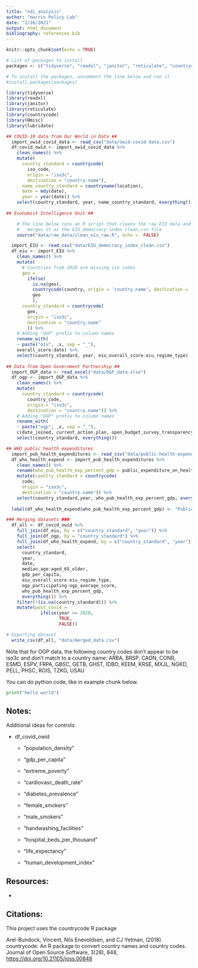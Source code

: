 ```yaml
---
title: "ndi_analysis"
author: "Harris Policy Lab"
date: "2/16/2021"
output: html_document
bibliography: references.bib
---
```


```r
knitr::opts_chunk$set(echo = TRUE)

# List of packages to install
packages <- c("tidyverse", "readxl", "janitor", "reticulate", "countrycode", "Hmisc", "lubridate")

# To install the packages, uncomment the line below and run it
#install.packages(packages)

library(tidyverse)
library(readxl)
library(janitor)
library(reticulate)
library(countrycode)
library(Hmisc)
library(lubridate)

```

```r

## COVID-19 data from Our World in Data ##
  import_owid_covid_data <- read_csv("data/owid-covid-data.csv")
  df_covid_owid <- import_owid_covid_data %>%
    clean_names() %>%
    mutate(
      country_standard = countrycode(
        iso_code, 
        origin = "iso3c", 
        destination = "country.name"),
      name_country_standard = countryname(location),
      date = mdy(date),
      year = year(date)) %>%
    select(country_standard, year, name_country_standard, everything())
  
## Economist Intelligence Unit ##

    # The line below runs an R script that cleans the raw EIU data and 
    #   merges it as the EIU_democracy_index_clean.csv file
    source("data/raw_data/clean_eiu_raw.R", echo =  FALSE)

  import_EIU <- read_csv("data/EIU_democracy_index_clean.csv")
  df_eiu <- import_EIU %>%
    clean_names() %>%
    mutate(
      # Countries from 2020 are missing iso codes
      geo =
        ifelse(
          is.na(geo),
          countrycode(country, origin = 'country.name', destination = 'iso3c'),
          geo
          ),
      country_standard = countrycode(
        geo, 
        origin = "iso3c", 
        destination = "country.name"
        )) %>%
    # Adding "OGP" prefix to column names
    rename_with( 
    ~ paste("eiu", .x, sep = "_"), 
    overall_score:date) %>%
    select(country_standard, year, eiu_overall_score:eiu_regime_type)
  
## Data from Open Government Partnership ##
  import_OGP_data <- read_excel("data/OGP_data.xlsx")
  df_ogp <- import_OGP_data %>%
    clean_names() %>%
    mutate(
      country_standard = countrycode(
        country_code,
        origin = "iso3c",
        destination = "country.name")) %>%
    # Adding "OGP" prefix to column names
    rename_with( 
    ~ paste("ogp", .x, sep = "_"), 
    c(date_joined, current_action_plan, open_budget_survey_transparency_score)) %>%
    select(country_standard, everything())

## WHO public health expenditures    
  import_pub_health_expenditures <- read_csv("data/public-health-expenditure-share-GDP-OWID.csv")
  df_who_health_expend <- import_pub_health_expenditures %>%
    clean_names() %>%
    rename(who_pub_health_exp_percent_gdp = public_expenditure_on_health_percent_gdp_owid_extrapolated_series) %>%
    mutate(country_standard = countrycode(
      code, 
      origin = "iso3c", 
      destination = "country.name")) %>%
    select(country_standard,year, who_pub_health_exp_percent_gdp, everything())
  
  label(df_who_health_expend$who_pub_health_exp_percent_gdp) <- "Public expenditure on health as a percent of GDP"

### Merging datasets ###
  df_all <- df_covid_owid %>%
    full_join(df_eiu, by = c("country_standard", "year")) %>%
    full_join(df_ogp, by = "country_standard") %>%  
    full_join(df_who_health_expend, by = c("country_standard", "year")) %>%  
    select(
      country_standard, 
      year, 
      date,
      median_age:aged_65_older,
      gdp_per_capita,
      eiu_overall_score:eiu_regime_type,
      ogp_participating:ogp_average_score,
      who_pub_health_exp_percent_gdp,
      everything()) %>%
    filter(!(is.na(country_standard))) %>%
    mutate(post_covid = 
             ifelse(year >= 2020,
                    TRUE,
                    FALSE))

# Exporting dataset
  write_csv(df_all, "data/merged_data.csv")
```

Note that for OGP data, the following country codes don't appear to be iso3c and don't match to a country name: ARBA, BRSP, CAON, CONR, ESMD, ESPV, FRPA, GBSC, GETB, GHST, IDBO, KEEM, KRSE, MXJL, NGKD, PELL, PHSC, ROIS, TZKG, USAU

You can do python code, like in example chunk below.

```python
print("hello world")
```

## Notes:

Additional ideas for controls:

-   df_covid_owid

    -   "population_density"

    -   "gdp_per_capita"

    -   "extreme_poverty"

    -   "cardiovasc_death_rate"

    -   "diabetes_prevalence"

    -   "female_smokers"

    -   "male_smokers"

    -   "handwashing_facilities"

    -   "hospital_beds_per_thousand"

    -   "life_expectancy"

    -   "human_development_index"

## Resources:

-   

## Citations:

This project uses the countrycode R package

Arel-Bundock, Vincent, Nils Enevoldsen, and CJ Yetman, (2018). countrycode: An R package to convert country names and country codes. Journal of Open Source Software, 3(28), 848, <https://doi.org/10.21105/joss.00848>
